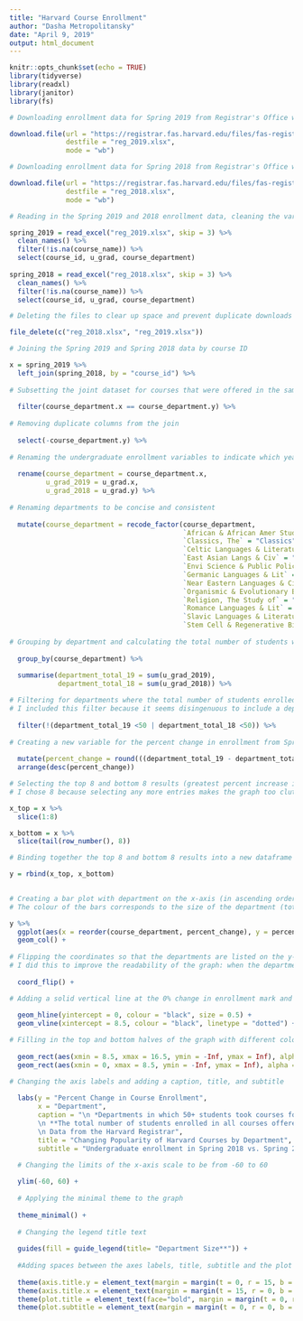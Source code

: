```yaml
---
title: "Harvard Course Enrollment"
author: "Dasha Metropolitansky"
date: "April 9, 2019"
output: html_document
---
```


```r
knitr::opts_chunk$set(echo = TRUE)
library(tidyverse)
library(readxl)
library(janitor)
library(fs)

# Downloading enrollment data for Spring 2019 from Registrar's Office website

download.file(url = "https://registrar.fas.harvard.edu/files/fas-registrar/files/class_enrollment_summary_by_term_3.22.19.xlsx",
              destfile = "reg_2019.xlsx",
              mode = "wb")

# Downloading enrollment data for Spring 2018 from Registrar's Office website

download.file(url = "https://registrar.fas.harvard.edu/files/fas-registrar/files/class_enrollment_summary_by_term_03.06.18.xlsx",
              destfile = "reg_2018.xlsx",
              mode = "wb")

# Reading in the Spring 2019 and 2018 enrollment data, cleaning the variable names, filtering out cases where the course name is not listed, and selecting only the course ID, undergraduate enrollment totals, and course department variables

spring_2019 = read_excel("reg_2019.xlsx", skip = 3) %>% 
  clean_names() %>%
  filter(!is.na(course_name)) %>%
  select(course_id, u_grad, course_department)
  
spring_2018 = read_excel("reg_2018.xlsx", skip = 3) %>% 
  clean_names() %>%
  filter(!is.na(course_name)) %>%
  select(course_id, u_grad, course_department)

# Deleting the files to clear up space and prevent duplicate downloads if running the code more than once

file_delete(c("reg_2018.xlsx", "reg_2019.xlsx")) 
```

```r

# Joining the Spring 2019 and Spring 2018 data by course ID

x = spring_2019 %>%
  left_join(spring_2018, by = "course_id") %>%
  
# Subsetting the joint dataset for courses that were offered in the same department in both years
  
  filter(course_department.x == course_department.y) %>%
  
# Removing duplicate columns from the join
  
  select(-course_department.y) %>%
  
# Renaming the undergraduate enrollment variables to indicate which year they refer to 
  
  rename(course_department = course_department.x,
         u_grad_2019 = u_grad.x, 
         u_grad_2018 = u_grad.y) %>%
  
# Renaming departments to be concise and consistent
  
  mutate(course_department = recode_factor(course_department,
                                           `African & African Amer Studies` = "African Studies",
                                           `Classics, The` = "Classics",
                                           `Celtic Languages & Literatures` = "Celtic Languages",
                                           `East Asian Langs & Civ` = "East Asian Languages",
                                           `Envi Science & Public Policy` = "Environmental Science",
                                           `Germanic Languages & Lit` = "Germanic Languages",
                                           `Near Eastern Languages & Civ` = "Near Eastern Languages",
                                           `Organismic & Evolutionary Biol` = "Organismic & Evolutionary Biology",
                                           `Religion, The Study of` = "Religion",
                                           `Romance Languages & Lit` = "Romance Languages",
                                           `Slavic Languages & Literatures` = "Slavic Languages",
                                           `Stem Cell & Regenerative Biol` = "Regenerative Biology")) %>%
  
# Grouping by department and calculating the total number of students who took classes in each department by year 
  
  group_by(course_department) %>%
  
  summarise(department_total_19 = sum(u_grad_2019),
            department_total_18 = sum(u_grad_2018)) %>%

# Filtering for departments where the total number of students enrolled in their courses is greater than 50 in both 2018 and 2019
# I included this filter because it seems disingenuous to include a department with a very small number of students (i.e. an increase from 5 to 10 students is a 100% increase)
  
  filter(!(department_total_19 <50 | department_total_18 <50)) %>%
  
# Creating a new variable for the percent change in enrollment from Spring 2018 - Spring 2019 and arranging in descending order of percent change in enrollment 
  
  mutate(percent_change = round(((department_total_19 - department_total_18)/department_total_18 * 100), digits = 0)) %>%
  arrange(desc(percent_change))

# Selecting the top 8 and bottom 8 results (greatest percent increase in enrollment, greateset percent decrease in enrollment)
# I chose 8 because selecting any more entries makes the graph too cluttered 

x_top = x %>%
  slice(1:8)

x_bottom = x %>%
  slice(tail(row_number(), 8))

# Binding together the top 8 and bottom 8 results into a new dataframe

y = rbind(x_top, x_bottom)
  
```

```r

# Creating a bar plot with department on the x-axis (in ascending order by percent change in enrollment) and percent change in enrollment on the y-axis
# The colour of the bars corresponds to the size of the department (total number of students enrolled in its courses) in 2019

y %>%
  ggplot(aes(x = reorder(course_department, percent_change), y = percent_change, fill = department_total_19)) +
  geom_col() +
  
# Flipping the coordinates so that the departments are listed on the y-axis
# I did this to improve the readability of the graph: when the departments are on the x-axis, they are too packed together. 
  
  coord_flip() + 

# Adding a solid vertical line at the 0% change in enrollment mark and a dashed horizontal line that delineates between the top and bottom 8 departments
  
  geom_hline(yintercept = 0, colour = "black", size = 0.5) +
  geom_vline(xintercept = 8.5, colour = "black", linetype = "dotted") +

# Filling in the top and bottom halves of the graph with different colours to further delineate between the top and bottom departments
  
  geom_rect(aes(xmin = 8.5, xmax = 16.5, ymin = -Inf, ymax = Inf), alpha = 0.015, fill = "steelblue2") +
  geom_rect(aes(xmin = 0, xmax = 8.5, ymin = -Inf, ymax = Inf), alpha = 0.015, fill = "dodgerblue4") +

# Changing the axis labels and adding a caption, title, and subtitle
  
  labs(y = "Percent Change in Course Enrollment",
       x = "Department",
       caption = "\n *Departments in which 50+ students took courses for Spring 2018 and 2019
       \n **The total number of students enrolled in all courses offered by the department in Spring 2019
       \n Data from the Harvard Registrar",
       title = "Changing Popularity of Harvard Courses by Department",
       subtitle = "Undergraduate enrollment in Spring 2018 vs. Spring 2019*") +

  # Changing the limits of the x-axis scale to be from -60 to 60
  
  ylim(-60, 60) +
  
  # Applying the minimal theme to the graph
  
  theme_minimal() +
  
  # Changing the legend title text
  
  guides(fill = guide_legend(title= "Department Size**")) +
  
  #Adding spaces between the axes labels, title, subtitle and the plot
  
  theme(axis.title.y = element_text(margin = margin(t = 0, r = 15, b = 0, l = 0))) +
  theme(axis.title.x = element_text(margin = margin(t = 15, r = 0, b = 0, l = 0))) +
  theme(plot.title = element_text(face="bold", margin = margin(t = 0, r = 0, b = 9, l = 0))) +
  theme(plot.subtitle = element_text(margin = margin(t = 0, r = 0, b = 9, l = 0)))
```

